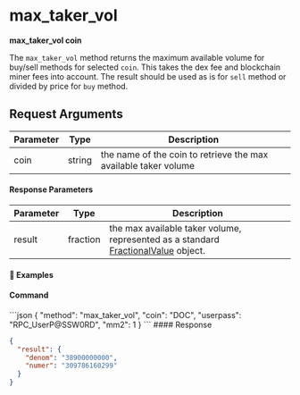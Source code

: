 
# max\_taker\_vol

**max\_taker\_vol coin**

The `max_taker_vol` method returns the maximum available volume for buy/sell methods for selected `coin`.
This takes the dex fee and blockchain miner fees into account. The result should be used as is for `sell` method or divided by price for `buy` method.

## Request Arguments

| Parameter | Type   | Description                                                     |
| --------- | ------ | --------------------------------------------------------------- |
| coin      | string | the name of the coin to retrieve the max available taker volume |

#### Response Parameters

| Parameter | Type     | Description                                                                                                                                         |
| --------- | -------- | --------------------------------------------------------------------------------------------------------------------------------------------------- |
| result    | fraction | the max available taker volume, represented as a standard [FractionalValue](/komodo-defi-framework/api/common_structures/#fractional-value) object. |

#### 📌 Examples

#### Command

<CodeGroup title="" tag="POST" label="max_taker_vol" mm2MethodDecorate="true">
  ```json
  {
    "method": "max_taker_vol",
    "coin": "DOC",
    "userpass": "RPC_UserP@SSW0RD",
    "mm2": 1
  }
  ```
</CodeGroup>

<CollapsibleSection expandedText="Hide Response" collapsedText="Show Response">
  #### Response

  ```json
  {
    "result": {
      "denom": "38900000000",
      "numer": "309786160299"
    }
  }
  ```
</CollapsibleSection>
